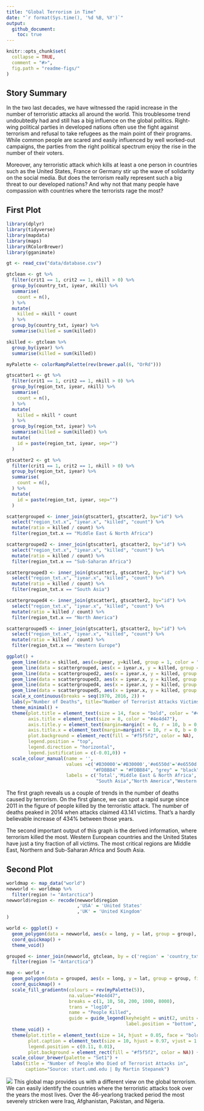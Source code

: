 ```yaml
---
title: "Global Terrorism in Time"
date: "`r format(Sys.time(), '%d %B, %Y')`"
output: 
  github_document:
    toc: true
---
```

<!-- README.md is generated from README.Rmd. Please edit that file -->

```r
knitr::opts_chunk$set(
  collapse = TRUE,
  comment = "#>",
  fig.path = "readme-figs/"
)
```

## Story Summary

In the two last decades, we have witnessed the rapid increase in the number of terroristic attacks all around the world. This troublesome trend undoubtedly had and still has a big influence on the global politics. Right-wing political parties in developed nations often use the fight against terrorism and refusal to take refugees as the main point of their programs. While common people are scared and easily influenced by well worked-out campaigns, the parties from the right political spectrum enjoy the rise in the number of their voters. 

Moreover, any terroristic attack which kills at least a one person in countries such as the United States, France or Germany stir up the wave of solidarity on the social media. But does the terrorism really represent such a big threat to our developed nations? And why not that many people have compassion with countries where the terrorists rage the most? 

## First Plot 
```r
library(dplyr)
library(tidyverse)
library(mapdata)
library(maps)
library(RColorBrewer)
library(gganimate)

gt <- read_csv("data/database.csv")

gtclean <- gt %>%
  filter(crit1 == 1, crit2 == 1, nkill > 0) %>%
  group_by(country_txt, iyear, nkill) %>%
  summarise(
    count = n(),
  ) %>% 
  mutate(
    killed = nkill * count
  ) %>% 
  group_by(country_txt, iyear) %>%
  summarise(killed = sum(killed))

skilled <- gtclean %>% 
  group_by(iyear) %>% 
  summarise(killed = sum(killed))

myPalette <- colorRampPalette(rev(brewer.pal(6, "OrRd")))

gtscatter1 <- gt %>%
  filter(crit1 == 1, crit2 == 1, nkill > 0) %>%
  group_by(region_txt, iyear, nkill) %>%
  summarise(
    count = n(),
  ) %>% 
  mutate(
    killed = nkill * count
  ) %>% 
  group_by(region_txt, iyear) %>%
  summarise(killed = sum(killed)) %>% 
  mutate(
    id = paste(region_txt, iyear, sep="")
  )

gtscatter2 <- gt %>%
  filter(crit1 == 1, crit2 == 1, nkill > 0) %>%
  group_by(region_txt, iyear) %>%
  summarise(
    count = n(),
  ) %>%
  mutate(
    id = paste(region_txt, iyear, sep="")
  )

scattergrouped <- inner_join(gtscatter1, gtscatter2, by="id") %>% 
  select("region_txt.x", "iyear.x", "killed", "count") %>% 
  mutate(ratio = killed / count) %>% 
  filter(region_txt.x == "Middle East & North Africa")

scattergrouped2 <- inner_join(gtscatter1, gtscatter2, by="id") %>% 
  select("region_txt.x", "iyear.x", "killed", "count") %>% 
  mutate(ratio = killed / count) %>% 
  filter(region_txt.x == "Sub-Saharan Africa")

scattergrouped3 <- inner_join(gtscatter1, gtscatter2, by="id") %>% 
  select("region_txt.x", "iyear.x", "killed", "count") %>% 
  mutate(ratio = killed / count) %>% 
  filter(region_txt.x == "South Asia")

scattergrouped4 <- inner_join(gtscatter1, gtscatter2, by="id") %>% 
  select("region_txt.x", "iyear.x", "killed", "count") %>% 
  mutate(ratio = killed / count) %>% 
  filter(region_txt.x == "North America")

scattergrouped5 <- inner_join(gtscatter1, gtscatter2, by="id") %>% 
  select("region_txt.x", "iyear.x", "killed", "count") %>% 
  mutate(ratio = killed / count) %>% 
  filter(region_txt.x == "Western Europe")

ggplot() +
  geom_line(data = skilled, aes(x=iyear, y=killed, group = 1, color = "#B30000")) +
  geom_line(data = scattergrouped, aes(x = iyear.x, y = killed, group =1, color = "#e6550d")) +
  geom_line(data = scattergrouped2, aes(x = iyear.x, y = killed, group =1, color = "#FDD49E")) + 
  geom_line(data = scattergrouped3, aes(x = iyear.x, y = killed, group =1, color = "#FDBB84")) +
  geom_line(data = scattergrouped4, aes(x = iyear.x, y = killed, group =1, color = "black")) + 
  geom_line(data = scattergrouped5, aes(x = iyear.x, y = killed, group =1, color = "grey")) +
  scale_x_continuous(breaks = seq(1970, 2016, 2)) +
  labs(y="Number of Deaths", title="Number of Terrorist Attacks Victims from 1970 to 2016", x="Year") +
  theme_minimal() + 
  theme(plot.title = element_text(size = 14, face = "bold", color = "#4e4d47"),
        axis.title = element_text(size = 8, color = "#4e4d47"),
        axis.title.y = element_text(margin=margin(t = 0, r = 10, b = 0, l = 0)),
        axis.title.x = element_text(margin=margin(t = 10, r = 0, b = 0, l = 0)),
        plot.background = element_rect(fill = "#f5f5f2", color = NA),
        legend.position = "top",
        legend.direction = "horizontal",
        legend.justification = c(-0.01,0)) + 
  scale_colour_manual(name = '', 
                      values =c('#B30000'='#B30000','#e6550d'='#e6550d', "#FDD49E" = "#FDD49E",
                                "#FDBB84" = "#FDBB84", "grey" = "black", "black" = "grey"),
                      labels = c('Total','Middle East & North Africa', "Sub-Saharan Africa",
                                 "South Asia","North America","Western Europe"))

```

The first graph reveals us a couple of trends in the number of deaths caused by terrorism. On the first glance, we can spot a rapid surge since 2011 in the figure of people killed by the terroristic attack. The number of deaths peaked in 2014 when attacks claimed 43.141 victims. That’s a hardly believable increase of 434% between those years. 

The second important output of this graph is the derived information, where terrorism killed the most. Western European countries and the United States have just a tiny fraction of all victims. The most critical regions are Middle East, Northern and Sub-Saharan Africa and South Asia. 

## Second Plot 
```r
worldmap <- map_data("world")
newworld <- worldmap %>%
  filter(region != "Antarctica")
newworld$region <- recode(newworld$region
                          ,'USA' = 'United States'
                          ,'UK' = 'United Kingdom'
)

world <- ggplot() +
  geom_polygon(data = newworld, aes(x = long, y = lat, group = group), fill = "grey", color = "#4e4d47") + 
  coord_quickmap() +
  theme_void()

grouped <- inner_join(newworld, gtclean, by = c('region' = 'country_txt')) %>%
  filter(region != "Antarctica") 

map <- world +
  geom_polygon(data = grouped, aes(x = long, y = lat, group = group, fill = killed, frame = iyear), color = "#4e4d47") +
  coord_quickmap() +
  scale_fill_gradientn(colours = rev(myPalette(5)),
                       na.value="#4e4d47",
                       breaks = c(1, 10, 50, 200, 1000, 8000),
                       trans = "log10",
                       name = "People Killed",
                       guide = guide_legend(keyheight = unit(2, units = "mm"), keywidth=unit(6, units = "mm"),
                                            label.position = "bottom", title.position = 'top', nrow=1)) +
  theme_void() +
  theme(plot.title = element_text(size = 14, hjust = 0.05, face = "bold", color = "#4e4d47"),
        plot.caption = element_text(size = 10, hjust = 0.97, vjust = 1.2, color = "#4e4d47"),
        legend.position = c(0.11, 0.01),
        plot.background = element_rect(fill = "#f5f5f2", color = NA)) +
  scale_colour_brewer(palette = "Set1") +
  labs(title = "Number of People Who Died of Terrorist Attacks in",
       caption="Source: start.umd.edu | By Martin Stepanek")

```
![](https://github.com/stepanekm/global-terrorism/blob/master/map.gif)
This global map provides us with a different view on the global terrorism. We can easily identify the countries where the terroristic attacks took over the years the most lives. Over the 46-yearlong tracked period the most severely stricken were Iraq, Afghanistan, Pakistan, and Nigeria. 


